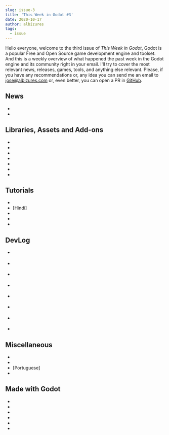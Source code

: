 ```yaml
---
slug: issue-3
title: 'This Week in Godot #3'
date: 2020-10-17
author: albizures
tags:
  - issue
---
```



Hello everyone, welcome to the third issue of _This Week in Godot_, Godot is a popular Free and Open Source game development engine and toolset. And this is a weekly overview of what happened the past week in the Godot engine and its community right in your email. I'll try to cover the most relevant news, releases, games, tools, and anything else relevant. Please, if you have any recommendations or, any idea you can send me an email to jose@albizures.com or, even better, you can open a PR in [GitHub](https://github.com/albizures/ThisWeekInGodot).

## News

- <PostLink
  	type="article"
  	label="Complex text layouts progress report #1"
  	link="https://godotengine.org/article/complex-text-layouts-progress-report-1"
  />
- <PostLink
  	label="We're now re-writing of the Getting Started series"
  	link="https://twitter.com/NathanGDQuest/status/1315741211068694533"
  />

## Libraries, Assets and Add-ons

- <PostLink
  	label="InterpolatedCamera3D add-on"
  	link="https://github.com/godot-extended-libraries/godot-interpolated-camera3d"
  	source="https://github.com/godot-extended-libraries/godot-interpolated-camera3d"
  	author="HugoLocurcio"
  />
- <PostLink
  	label="Introducing GDPP (GDScript++) Language for Godot Engine"
  	link="https://www.reddit.com/r/godot/comments/jcsy1k/wip_introducing_gdpp_gdscript_language_for_godot"
  	source="https://github.com/nonunknown/gdscript-pp"
  />
- <PostLink
  	label="Oculus Mobile Godot plugin v2.1.0"
  	link="https://github.com/GodotVR/godot_oculus_mobile/releases/tag/v2.1.0"
  	source="https://github.com/GodotVR/godot_oculus_mobile"
  />
- <PostLink
  	label="GodotRx - Reactive Extensions for Godot C#"
  	link="https://github.com/semickolon/GodotRx"
  	source="https://github.com/semickolon/GodotRx"
  	author="semickolon"
  />
- <PostLink
  	type="youtube"
  	label="Shell Fur Add-on for Godot"
  	link="https://youtu.be/V-04omKTgeg"
  	source="https://github.com/Arnklit/ShellFurGodot"
  />
- <PostLink
  	label="Wwise Godot Integration v1"
  	link="https://github.com/alessandrofama/wwise-godot-integration/releases/tag/1.0.0_Wwise2019.2.1.7250"
  	source="https://github.com/alessandrofama/wwise-godot-integration"
  	author="alexzen_"
  />
- <PostLink
  	label="Scene transitions library"
  	link="https://godotengine.org/asset-library/asset/741"
  	source="https://github.com/nightblade9/godot-transitions"
  	author="nightblade99"
  />

## Tutorials

- <PostLink
  	type="youtube"
  	label="Behavior Trees"
  	link="https://youtu.be/1rNLTHbFFaA"
  	source="https://github.com/viniciusgerevini/godot-behavior-tree-example"
  	author="vini_gerevini"
  />
- [Hindi] <PostLink type="youtube" label="Virtual Joystick Easy" link="https://youtu.be/Nm5G-S8e5ZA" source="https://github.com/Godot-India-Community/Tutorials/tree/master/Joystict%20Tutorial" />
- <PostLink
  	type="youtube"
  	label="Godot VR Quest development - compiling the latest plugin"
  	link="https://youtu.be/QgSAtSf9otg"
  	author="mux213"
  />
- <PostLink
  	type="youtube"
  	label="Let's Create Flappy Bird (Complete Godot Tutorial)"
  	link="https://youtu.be/8_ThGJG9Kqg"
  	source="https://github.com/KaanAlpar/flappy-bird-tutorial"
  	author="KaanAlpar"
  />
- <PostLink
  	type="youtube"
  	label="How To Aim Down Sights (ADS)"
  	author="Garbaj2"
  	source="https://github.com/GarbajYT/godot-ads"
  	link="https://youtu.be/K53bAYLXKDw"
  />

## DevLog

- <PostLink
  	type="youtube"
  	label="If I Were a Full-Time Indie Game Developer..."
  	author="_devduck"
  	link="https://youtu.be/wtHCMf0Ls_Y"
  />
- <PostLink
  	type="youtube"
  	label="My second year of projects using Godot Engine"
  	author="deakcor"
  	link="https://youtu.be/yLdcp84Kbhk"
  />
- <PostLink
  	type="youtube"
  	version="v4"
  	label="Godot Engine 4 Dev - Gamescene Update 2"
  	link="https://youtu.be/11oGHBo729k"
  />
- <PostLink
  	type="youtube"
  	author="GamedevStefan"
  	label="1 Year of Godot Game Development | Soul Whisperer - DevLog #1"
  	link="https://youtu.be/z80XiEV0UVY"
  />
- <PostLink
  	type="article"
  	label="Thrive Progress Update 10/17/2020"
  	author="Thrive_Game"
  	link="https://revolutionarygamesstudio.com/progress-update-10-17-2020"
  />
- <PostLink
  	type="youtube"
  	label="I Started Making a Full-Fledged Game out of my Prototype"
  	author="timkrief"
  	link="https://youtu.be/XaZP_bI6t9U"
  />

- <PostLink
  	type="youtube"
  	label="Indie Game Devlog #1 | A Dungeon Crawler Where You Make The Dungeon ??!"
  	link="https://youtu.be/6JTizIbp2lk"
  />

- <PostLink
  	type="youtube"
  	label="Card Game as a Git UI?! - Git Hydra Dev-Log #2"
  	source="https://github.com/git-learning-game/git-hydra"
  	link="https://youtu.be/w3oEKqKMQOc"
  />

## Miscellaneous

- <PostLink
  	label="Why I switched from Unity to Godot"
  	author="NarVWal"
  	type="youtube"
  	link="https://youtu.be/U3TI2lleCYU"
  />
- <PostLink
  	label="Material Maker & Pixelorama - Godot Powered Open Source GameDev Goodness!"
  	author="gamefromscratch"
  	type="youtube"
  	link="https://youtu.be/M24W5Ode5sg"
  />
- [Portuguese] <PostLink label="O que acham de montarmos um evento online?" link="https://twitter.com/vnen/status/1316747014168870912" />
- <PostLink
  	type="youtube"
  	label="Godot 4 Sneak Peek - Particle Systems"
  	author="gamefromscratch"
  	version="v4"
  	link="https://youtu.be/X8wNi6MX9mc"
  />

## Made with Godot

- <PostLink
  	label="Transmogrify, an unusual 2D puzzle platformer"
  	author="TheTransmogrify"
  	link="https://www.playtransmogrify.com"
  />
- <PostLink
  	label="Gravity Ace, a 2D multi-directional gravity shooter"
  	author="yafd"
  	link="https://store.steampowered.com/app/1003860/Gravity_Ace"
  />
- <PostLink
  	label="Godot 3.2.3....Fog."
  	type="youtube"
  	link="https://youtu.be/CmWhEIoTJ9c"
  />
- <PostLink
  	label="Nuclear Throne clone now with assault rifles and shotguns"
  	author="Hairic_Lilred"
  	source="https://github.com/Hairic95/nuclear-throne-godot-clone"
  	link="https://twitter.com/Hairic_Lilred/status/1317383170975817730"
  />
- <PostLink
  	label="Interstellar travel package"
  	author="sabacu2"
  	link="https://sabacu.itch.io/interstellar-travel-package"
  />
- <PostLink
  	label="Pillars of Anguish"
  	source="https://github.com/outfrost/ld47"
  	link="https://outfrost.itch.io/pillars-of-anguish"
  />
